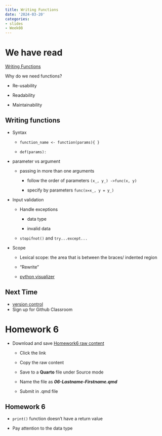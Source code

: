 ```yaml
---
title: Writing Functions
date: '2024-03-20'
categories:
- slides
- Week08
---
```


# We have read

[Writing Functions](https://srvanderplas.github.io/stat-computing-r-python/part-gen-prog/05-functions.html)

Why do we need functions?

-   Re-usability

-   Readability

-   Maintainability

## Writing functions {.scrollable}

-   Syntax

    -   `function_name <- function(params){ }`

    -   `def(params):`

-   parameter vs argument

    -   passing in more than one arguments

        -   follow the order of parameters `(x_, y_) ->func(x, y)`

        -   specify by parameters `func(x=x_, y = y_)`

-   Input validation

    -   Handle exceptions

        -   data type

        -   invalid data

    -   `stopifnot()` and `try...except...`

-   Scope

    -   Lexical scope: the area that is between the braces/ indented region

    -   "Rewrite"

    -   [python visualizer](https://pythontutor.com/visualize.html#mode=edit)

::: r-fit-text
# Next Time

-   [version control](https://srvanderplas.github.io/stat-computing-r-python/part-tools/05-git-and-github.html)
-   Sign up for Github Classroom
:::

# Homework 6 {.scrollable}

-   Download and save [Homework6 raw content](https://raw.githubusercontent.com/srvanderplas/unl-stat151/main/homework/06-fizzbuzz.qmd)

    -   Click the link

    -   Copy the raw content

    -   Save to a **Quarto** file under Source mode

    -   Name the file as ***06-Lastname-Firstname.qmd***

    -   Submit in .qmd file

## Homework 6 {.scrollable}

-   `print()` function doesn't have a return value

-   Pay attention to the data type
